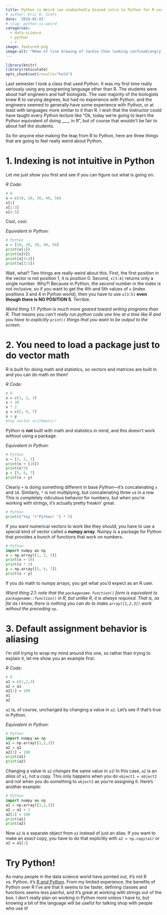 ```yaml
---
title: Python is Weird (an unabashedly biased intro to Python for R users)
# author: Eric R. Scott
date: '2018-05-03'
# slug: python-is-weird
categories:
  - data-science
  - python
  - r
image: featured.png
image-alt: "Meme of line drawing of Jackie Chan looking confused/angry next to a Python logo"
---
```


```r
library(knitr)
library(reticulate)
opts_chunk$set(results="hold")
```

Last semester I took a class that used Python.
It was my first time really seriously using any programing language other than R.
The students were about half engineers and half biologists.
The vast majority of the biologists knew R to varying degrees, but had no experience with Python, and the engineers seemed to generally have some experience with Python, or at least with languages more similar to it than R.
I wish that the instructor could have taught every Python lecture like "Ok, today we're going to learn the Python equivalent of doing \_\_\_\_ in R", but of course that wouldn't be fair to about half the students.

So for anyone else making the leap from R to Python, here are three things that are going to feel really weird about Python.

# 1. Indexing is not intuitive in Python

Let me just show you first and see if you can figure out what is going on:

*R Code:*

```r
# R
x = c(10, 20, 30, 40, 50)
x[1]
x[1:3]
x[4:5]
```

Cool, cool.

*Equivalent in Python:*

```python
# Python
x = [10, 20, 30, 40, 50]
print(x[1])
print(x[0])
print(x[3:4])
print(x[3:5])
```

Wait, what?
Two things are really weird about this.
First, the first position in the vector is not position 1, it is position 0.
Second, `x[3:4]` returns only a single number.
Why?!
Because in Python, the second number in the index is not inclusive, so if you want to get the 4th and 5th values of `x` (index positions 3 and 4 in Python world), then you have to use `x[3:5]` **even though there is NO POSITION 5**.
Terrible.

*Weird thing 1.1: Python is much more geared toward writing programs than R. That means you can't really run python code one line at a time like R and you have to explicitly `print()` things that you want to be output to the screen.*

# 2. You need to load a package just to do vector math

R is built for doing math and statistics, so vectors and matrices are built in and you can do math on them!

*R Code:*

```r
# R
x = c(1, 2, 3)
x + 10
x * 2
y = c(5, 6, 7)
x + y
#Yay vector arithmetic!
```

Python is **not** built with math and statistics in mind, and this doesn't work without using a package.

*Equivalent in Python:*

```python
# Python
x = [1, 2, 3]
print(x + [10]) 
print(x*3) 
y = [5, 6, 7]
print(x + y) 
```

Clearly `+` is doing something different in base Python---it's concatenating `x` and `10`.
Similarly, `*` is not multiplying, but concatenating three `x`s in a row.
This is completely ridiculous behavior for numbers, but when you're working with strings, it's actually pretty freakin' great.

```python
# Python
print(("Yay "+"Python! ") * 5)
```

If you want numerical vectors to work like they should, you have to use a special kind of vector called a **numpy array**.
Numpy is a package for Python that provides a bunch of functions that work on numbers.

```python
# Python
import numpy as np
x = np.array([1, 2, 3])
print(x + 10)
print(x * 2) 
y = np.array([5, 6, 7])
print(x + y)
```

If you do math to numpy arrays, you get what you'd expect as an R user.

*Wierd thing 2.1: note that the `packagename.function()` form is equivalent to `packagename::function()` in R, but unlike R, it is always required. That is, as far as I know, there is nothing you can do to make `array([1,2,3])` work without the preceding `np.`*

# 3. Default assignment behavior is aliasing

I'm still trying to wrap my mind around this one, so rather than trying to explain it, let me show you an example first:

*R Code:*

```r
# R
a1 = c(1,2,3)
a2 = a1
a2[1] = 100
a1
a2
```

`a1` is, of course, unchanged by changing a value in `a2`.
Let's see if that's true in Python.

*Equivalent in Python:*

```python
# Python
import numpy as np
a1 = np.array([1,2,3])
a2 = a1
a2[1] = 100
print(a1)
print(a2)
```

Changing a value in `a2` *changes* the same value in `a1`!
In this case, `a2` is an *alias* of `a1`, not a copy.
This only happens when you do `object1 = object2` and not when you do something to `object2` as you're assigning it.
Here's another example:

```python
# Python
import numpy as np
a1 = np.array([1,2,3])
a2 = a1 + 2
a2[1] = 100
print(a1)
print(a2)
```

Now `a2` is a separate object from `a1` instead of just an alias.
If you want to make an *exact* copy, you have to do that explicitly with `a2 = np.copy(a1)` or `a2 = a1[:]`

# Try Python!

As many people in the data science world have pointed out, it's not R vs. Python, it's [R *and* Python](https://www.datasciencecentral.com/profiles/blogs/r-vs-python-r-and-python-and-something-else).
From my limited experience, the benefits of Python over R I've are that it seems to be faster, defining classes and functions seems less painful, and it's great at working with strings out of the box.
I don't really plan on working in Python more unless I have to, but knowing a bit of the language will be useful for talking shop with people who use it!
